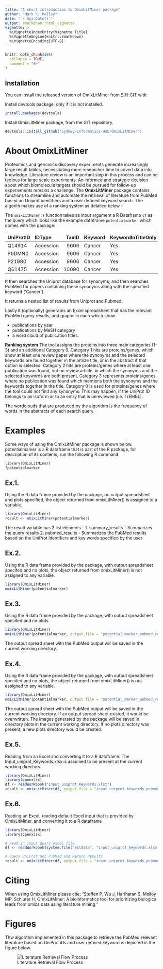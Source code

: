 ```yaml
---
title: "A short introduction to OmixLitMiner package"
author: "Mark P. Molloy"
date: "`r Sys.Date()`"
output: rmarkdown::html_vignette
vignette: >
  %\VignetteIndexEntry{Vignette Title}
  %\VignetteEngine{knitr::rmarkdown}
  %\VignetteEncoding{UTF-8}
---
```


```r
knitr::opts_chunk$set(
  collapse = TRUE,
  comment = "#>"
)
```

## Installation

You can install the released version of OmixLitMiner from [SIH-GIT](https://github.com/Sydney-Informatics-Hub/OmixLitMiner) with:

Install devtools package, only if it is not installed.
```r
install.packages(devtools)
```

Install OmixLitMiner package, from the GIT repository.
```r
devtools::install_github("Sydney-Informatics-Hub/OmixLitMiner")
```

# About OmixLitMiner

Proteomics and genomics discovery experiments generate increasingly large result tables, necessitating more researcher time to covert data into knowledge. Literature review is an important step in this process and can be tedious for large scale experiments. An informed and strategic decision about which biomolecule targets should be pursued for follow-up experiements remains a challenge. The **OmixLitMiner** package contains functions to streamline and automate the retrieval of literature from PubMed based on Uniprot identifiers and a user defined keyword search. The algorith makes use of a ranking system as detailed below - 

The `omixLitMiner()` function takes as input argument a R Dataframe `df` as the query which looks like the example dataframe `potentialmarker` which comes with the package:

|UniProtID |IDType    | TaxID|Keyword |KeywordInTitleOnly |
|:---------|:---------|-----:|:-------|:------------------|
|Q14914    |Accession |  9606|Cancer  |Yes                |
|P0DMN0    |Accession |  9606|Cancer  |Yes                |
|P21980    |Accession |  9606|Cancer  |Yes                |
|Q61475    |Accession | 10090|Cancer  |Yes                |

It then searches the Uniprot database for synonyms, and then searches PubMed for papers containing these synonyms along with the specified keyword ('Cancer').

It returns a nested list of results from Uniprot and Pubmed.

Lastly it (optionally) generates an Excel spreadsheet that has the relevant PubMed query results, and graphs in each which show 

- publications by year
- publications by MeSH category
- a word cloud of publication titles.

**Ranking system**
The tool assigns the proteins into three main categories (1-3) and an additional Category 0. Category 1 hits are proteins/genes, which show at least one review paper where the synonyms and the selected keywords are found together in the article title, or in the abstract if that option is selected. Category 2 hits are proteins/genes where at least one publication was found, but no review article, in which the synonyms and the selected keywords are both present. Category 3 represents proteins/genes where no publication was found which mentions both the synonyms and the keywords together in the title. Category 0 is used for proteins/genes where the tool could not find any synonyms. This may happen, if the UniProt ID belongs to an isoform or to an entry that is unreviewed (i.e. TrEMBL). 

The wordclouds that are produced by the algorithm is the frequency of words in the abstracts of each search query.

# Examples
Some ways of using the OmixLitMiner package is shown below.
potentialmarker is a R dataframe that is part of the R package, for description of its contents, run the following R command
```r
library(OmixLitMiner)
?potentialmarker
```

## Ex.1. 
Using the R data frame provided by the package, no output spreadsheet and plots specified, the object returned from omixLitMiner() is assigned to a variable.
```r
library(OmixLitMiner)
result <- omixLitMiner(potentialmarker)
```
The result variable has 2 list elements - 
1. summary_results - Summarizes the query results 
2. pubmed_results - Summarizes the PubMed results based on the UniProt Identifiers and key words specified by the user

## Ex.2. 
Using the R data frame provided by the package, with output spreadsheet specifed and no plots, the object returned from omixLitMiner() is not assigned to any variable.
```r
library(OmixLitMiner)
omixLitMiner(potentialmarker)
```

## Ex.3. 
Using the R data frame provided by the package, with output spreadsheet specifed and no plots.
```r
library(OmixLitMiner)
omixLitMiner(potentialmarker, output.file = "potential_marker_pubmed_results.xlsx")
```
The output spread sheet with the PubMed output will be saved in the current working directory.

## Ex.4. 
Using the R data frame provided by the package, with output spreadsheet specifed and no plots, the object returned from omixLitMiner() is not assigned to any variable.
```r
library(OmixLitMiner)
omixLitMiner(potentialmarker, output.file = "potential_marker_pubmed_results.xlsx", plots.dir = "plots")
```
The output spread sheet with the PubMed output will be saved in the current working directory. If an output spread sheet existed, it would be overwritten.
The images generated by the package will be saved in directory plots in the current working directory. If no plots directory was present, a new plots directory would be created.

## Ex.5. 
Reading from an Excel and converting it to a R dataframe. The Input_uniprot_Keywords.xlsx is assumed to be present at the current working directory.
```r
library(OmixLitMiner)
library(openxlsx)
df <- readWorkbook("Input_uniprot_Keywords.xlsx")
result <- omixLitMiner(df, output.file = "input_uniprot_keywords_pubmed_results.xlsx", plots.dir = "plots")
```

## Ex.6. 
Reading an Excel, reading default Excel input that is provided by OmixLitMiner, and converting it to a R dataframe
```r
library(OmixLitMiner)
library(openxlsx)

# Read in input query excel file
df <- readWorkbook(system.file("extdata", "input_uniprot_keywords.xlsx", package="OmixLitMiner")) #read demo data from package

# Query UniProt and PubMed and Return Results
result <- omixLitMiner(df, output.file = "input_uniprot_keywords_pubmed_results.xlsx", plots.dir = "plots")
```

# Citing
When using OmixLitMiner please cite: "Steffen P, Wu J, Hariharan S, Molloy MP, Schluter H, OmixLitMiner: A bioinformatics tool for prioritizing biological leads from omics data using literature mining."

# Figures
Thw algorithm implemented in this package to retrieve the PubMed relevant literature based on UniProt iDs and user defined keyword is depicted in the figure below.

![Literature Retrieval Flow Process](LiteratureRetrievalFlow.png)
